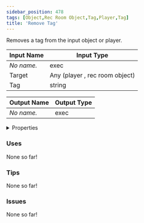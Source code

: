 ```yaml
---
sidebar_position: 478
tags: [Object,Rec Room Object,Tag,Player,Tag]
title: 'Remove Tag'
---
```


Removes a tag from the input object or player.




<EsbSvg />

| Input Name | Input Type |
|-----------|-----------|
| *No name.* | exec |
| Target | Any (player , rec room object) |
| Tag | string |

| Output Name | Output Type |
|-----------|-----------|
| *No name.* | exec |


<details>
  <summary>Properties</summary>
  <div>
    <div>
    <table>
      <thead>
        <tr>
          <th>Is beta required?</th>
          <th>❌</th>
        </tr>
        <tr>
          <th>Is this chip a trolling risk?</th>
          <th>❌</th>
        </tr>
        <tr>
          <th>Is this chip a role assignment risk?</th>
          <th>❌</th>
        </tr>
        <tr>
          <th>Chip UUID</th>
          <th>207c6721-b242-4dc2-857d-ebd1ff7c8624</th>
        </tr>
      </thead>
    </table>
    </div>
  </div>
</details>

### Uses

None so far!

### Tips

None so far!

### Issues

None so far!